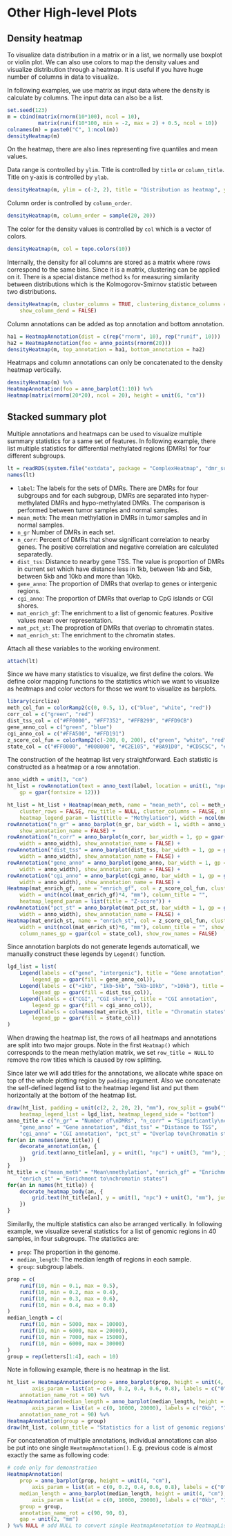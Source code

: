
# Other High-level Plots {#other-high-level-plots}

## Density heatmap {#density-heatmap}

To visualize data distribution in a matrix or in a list, we normally use boxplot or violin plot. We
can also use colors to map the density values and visualize distribution through a
heatmap. It is useful if you have huge number of columns in data to visualize.

In following examples, we use matrix as input data where the density is calculate
by columns. The input data can also be a list.

```r
set.seed(123)
m = cbind(matrix(rnorm(10*100), ncol = 10),
	      matrix(runif(10*100, min = -2, max = 2) + 0.5, ncol = 10))
colnames(m) = paste0("C", 1:ncol(m))
densityHeatmap(m)
```

On the heatmap, there are also lines representing five quantiles and mean values.

Data range is controlled by `ylim`. Title is controlled by `title` or `column_title`. Title on y-axis
is controlled by `ylab`. 

```r
densityHeatmap(m, ylim = c(-2, 2), title = "Distribution as heatmap", ylab = "some values")
```

Column order is controlled by `column_order`.

```r
densityHeatmap(m, column_order = sample(20, 20))
```

The color for the density values is controlled by `col` which is a vector of colors.


```r
densityHeatmap(m, col = topo.colors(10))
```

Internally, the density for all columns are stored as a matrix where rows correspond to the same bins.
Since it is a matrix, clustering can be applied on it. There is a special distance method `ks` for
measuring similarity between distributions which is the Kolmogorov-Smirnov statistic between two
distributions.

```r
densityHeatmap(m, cluster_columns = TRUE, clustering_distance_columns = "ks", 
	show_column_dend = FALSE)
```

Column annotations can be added as top annotation and bottom annotation.

```r
ha1 = HeatmapAnnotation(dist = c(rep("rnorm", 10), rep("runif", 10)))
ha2 = HeatmapAnnotation(foo = anno_points(rnorm(20)))
densityHeatmap(m, top_annotation = ha1, bottom_annotation = ha2)
```

Heatmaps and column annotations can only be concatenated to the density heatmap vertically.

```r
densityHeatmap(m) %v%
HeatmapAnnotation(foo = anno_barplot(1:10)) %v%
Heatmap(matrix(rnorm(20*20), ncol = 20), height = unit(6, "cm"))
```

## Stacked summary plot {#stacked-summary-plot}

Multiple annotations and heatmaps can be used to visualize multiple summary statistics for a same
set of features. In following example, there list multiple statistics for differential methylated
regions (DMRs) for four different subgroups.

```r
lt = readRDS(system.file("extdata", package = "ComplexHeatmap", "dmr_summary.rds"))
names(lt)
```

- `label`: The labels for the sets of DMRs. There are DMRs for four subgroups and for each subgroup,
  DMRs are separated into hyper-methylated DMRs and hypo-methylated DMRs. The comparison is
  performed between tumor samples and normal samples.
- `mean_meth`: The mean methylation in DMRs in tumor samples and in normal samples.
- `n_gr` Number of DMRs in each set.
- `n_corr`: Percent of DMRs that show significant correlation to nearby genes. The positive
  correlation and negative correlation are calculated separatedly.
- `dist_tss`: Distance to nearby gene TSS. The value is proportion of DMRs in current set which have
  distance less in 1kb, between 1kb and 5kb, between 5kb and 10kb and more than 10kb.
- `gene_anno`: The proportion of DMRs that overlap to genes or intergenic regions.
- `cgi_anno`: The proportion of DMRs that overlap to CpG islands or CGI shores.
- `mat_enrich_gf`: The enrichment to a list of genomic features. Positive values mean over representation.
- `mat_pct_st`: The proprotion of DMRs that overlap to chromatin states.
- `mat_enrich_st`: The enrichment to the chromatin states.

Attach all these variables to the working environment.

```r
attach(lt)
```

Since we have many statistics to visualize, we first define the colors. We define color mapping
functions to the statistics which we want to visualize as heatmaps and color vectors for those we
want to visualize as barplots.

```r
library(circlize)
meth_col_fun = colorRamp2(c(0, 0.5, 1), c("blue", "white", "red"))
corr_col = c("green", "red")
dist_tss_col = c("#FF0000", "#FF7352", "#FFB299", "#FFD9CB")
gene_anno_col = c("green", "blue")
cgi_anno_col = c("#FFA500", "#FFD191")
z_score_col_fun = colorRamp2(c(-200, 0, 200), c("green", "white", "red"))
state_col = c("#FF0000", "#008000", "#C2E105", "#8A91D0", "#CD5C5C", "#808080", "#000000")
```

The construction of the heatmap list very straightforward. Each statistic is constructed as a heatmap
or a row annotation.

```r
anno_width = unit(3, "cm")
ht_list = rowAnnotation(text = anno_text(label, location = unit(1, "npc"), just = "right", 
	gp = gpar(fontsize = 12)))

ht_list = ht_list + Heatmap(mean_meth, name = "mean_meth", col = meth_col_fun, 
	cluster_rows = FALSE, row_title = NULL, cluster_columns = FALSE, show_row_names = FALSE,
	heatmap_legend_param = list(title = "Methylation"), width = ncol(mean_meth)*unit(4, "mm")) +
rowAnnotation("n_gr" = anno_barplot(n_gr, bar_width = 1, width = anno_width), 
	show_annotation_name = FALSE) +
rowAnnotation("n_corr" = anno_barplot(n_corr, bar_width = 1, gp = gpar(fill = corr_col), 
	width = anno_width), show_annotation_name = FALSE) +
rowAnnotation("dist_tss" = anno_barplot(dist_tss, bar_width = 1, gp = gpar(fill = dist_tss_col), 
	width = anno_width), show_annotation_name = FALSE) +
rowAnnotation("gene_anno" = anno_barplot(gene_anno, bar_width = 1, gp = gpar(fill = gene_anno_col), 
	width = anno_width), show_annotation_name = FALSE) +
rowAnnotation("cgi_anno" = anno_barplot(cgi_anno, bar_width = 1, gp = gpar(fill = cgi_anno_col), 
	width = anno_width), show_annotation_name = FALSE) +
Heatmap(mat_enrich_gf, name = "enrich_gf", col = z_score_col_fun, cluster_columns = FALSE,
	width = unit(ncol(mat_enrich_gf)*4, "mm"), column_title = "",
	heatmap_legend_param = list(title = "Z-score")) +
rowAnnotation("pct_st" = anno_barplot(mat_pct_st, bar_width = 1, gp = gpar(fill = state_col), 
	width = anno_width), show_annotation_name = FALSE) +
Heatmap(mat_enrich_st, name = "enrich_st", col = z_score_col_fun, cluster_columns = FALSE, 
	width = unit(ncol(mat_enrich_st)*6, "mm"), column_title = "", show_heatmap_legend = FALSE,
	column_names_gp = gpar(col = state_col), show_row_names = FALSE)
```

Since annotation barplots do not generate legends automaticall, we manually construct these legends
by `Legend()` function.

```r
lgd_list = list(
	Legend(labels = c("gene", "intergenic"), title = "Gene annotation", 
		legend_gp = gpar(fill = gene_anno_col)),
	Legend(labels = c("<1kb", "1kb~5kb", "5kb~10kb", ">10kb"), title = "Distance to TSS", 
		legend_gp = gpar(fill = dist_tss_col)),
	Legend(labels = c("CGI", "CGI shore"), title = "CGI annotation", 
		legend_gp = gpar(fill = cgi_anno_col)),
	Legend(labels = colnames(mat_enrich_st), title = "Chromatin states", 
		legend_gp = gpar(fill = state_col))
)
```

When drawing the heatmap list, the rows of all heatmaps and annotations are split into two major
groups. Note in the first `Heatmap()` which corresponds to the mean methylation matrix, we set
`row_title = NULL` to remove the row titles which is caused by row splitting.

Since later we will add titles for the annotations, we allocate white space on top of the whole
plotting region by `padding` argument. Also we concatenate the self-defined legend list to the
heatmap legend list and put them horizontally at the bottom of the heatmap list.

```r
draw(ht_list, padding = unit(c(2, 2, 20, 2), "mm"), row_split = gsub("\\d+$", "", label), 
	heatmap_legend_list = lgd_list, heatmap_legend_side = "bottom")
anno_title = c("n_gr" = "Number of\nDMRs", "n_corr" = "Significantly\ncorrelated genes",
	"gene_anno" = "Gene annotation", "dist_tss" = "Distance to TSS",
	"cgi_anno" = "CGI annotation", "pct_st" = "Overlap to\nChromatin states")
for(an in names(anno_title)) {
    decorate_annotation(an, {
        grid.text(anno_title[an], y = unit(1, "npc") + unit(3, "mm"), just = "bottom")
    })
}
ht_title = c("mean_meth" = "Mean\nmethylation", "enrich_gf" = "Enrichment to\ngenomic features",
	"enrich_st" = "Enrichment to\nchromatin states")
for(an in names(ht_title)) {
    decorate_heatmap_body(an, {
        grid.text(ht_title[an], y = unit(1, "npc") + unit(3, "mm"), just = "bottom")
    })
}
```

Similarlly, the multiple statistics can also be arranged vertically.
In following example, we visualize several statistics for a list of genomic regions in 40 samples,
in four subgroups. The statistics are:

- `prop`: The proportion in the genome.
- `median_length`: The median length of regions in each sample.
- `group`: subgroup labels.

```r
prop = c(
	runif(10, min = 0.1, max = 0.5),
	runif(10, min = 0.2, max = 0.4),
	runif(10, min = 0.3, max = 0.6),
	runif(10, min = 0.4, max = 0.8)
)
median_length = c(
	runif(10, min = 5000, max = 10000),
	runif(10, min = 6000, max = 20000),
	runif(10, min = 7000, max = 15000),
	runif(10, min = 6000, max = 30000)
)
group = rep(letters[1:4], each = 10)
```

Note in following example, there is no heatmap in the list.

```r
ht_list = HeatmapAnnotation(prop = anno_barplot(prop, height = unit(4, "cm"),
		axis_param = list(at = c(0, 0.2, 0.4, 0.6, 0.8), labels = c("0", "20%", "40%", "60%", "80%"))),
	annotation_name_rot = 90) %v%
HeatmapAnnotation(median_length = anno_barplot(median_length, height = unit(4, "cm"),
		axis_param = list(at = c(0, 10000, 20000), labels = c("0kb", "10kb", "20kb"))),
	annotation_name_rot = 90) %v%
HeatmapAnnotation(group = group)
draw(ht_list, column_title = "Statistics for a list of genomic regions")
```

For concatenation of multiple annotations, individual annotations can also be put into one single
`HeatmapAnnotation()`. E.g. previous code is almost exactly the same as following code:

```r
# code only for demonstration
HeatmapAnnotation(
	prop = anno_barplot(prop, height = unit(4, "cm"),
		axis_param = list(at = c(0, 0.2, 0.4, 0.6, 0.8), labels = c("0", "20%", "40%", "60%", "80%"))),
	median_length = anno_barplot(median_length, height = unit(4, "cm"),
		axis_param = list(at = c(0, 10000, 20000), labels = c("0kb", "10kb", "20kb"))),
	group = group,
	annotation_name_rot = c(90, 90, 0),
	gap = unit(2, "mm")
) %v% NULL # add NULL to convert single HeatmapAnnotation to HeatmapList
```
